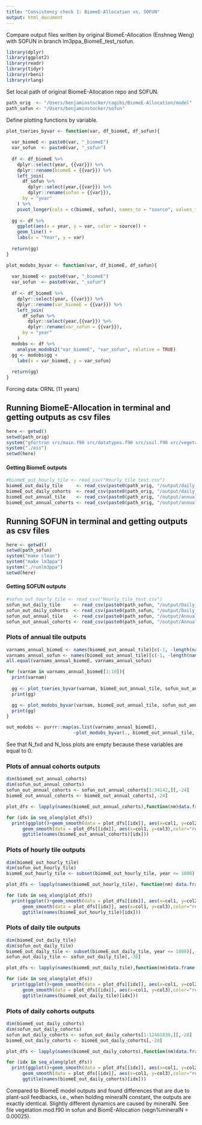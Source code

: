 ```yaml
---
title: "Consistency check 1: BiomeE-Allocation vs. SOFUN"
output: html_document
---
```


Compare output files written by original BiomeE-Allocation (Enshneg Weng) with SOFUN in branch lm3ppa_BiomeE_test_rsofun. 

```r
library(dplyr)
library(ggplot2)
library(readr)
library(tidyr)
library(rbeni)
library(rlang)
```

Set local path of original BiomeE-Allocation repo and SOFUN.
```r
path_orig  <- "/Users/benjaminstocker/cagibi/BiomeE-Allocation/model"
path_sofun <- "/Users/benjaminstocker/sofun"
```

Define plotting functions by variable.
```r
plot_tseries_byvar <- function(var, df_biomeE, df_sofun){
  
  var_biomeE <- paste0(var, "_biomeE")
  var_sofun  <- paste0(var, "_sofun")
  
  df <- df_biomeE %>% 
    dplyr::select(year, {{var}}) %>% 
    dplyr::rename(biomeE = {{var}}) %>% 
    left_join(
      df_sofun %>% 
        dplyr::select(year,{{var}}) %>% 
        dplyr::rename(sofun = {{var}}),
      by = "year"
    ) %>% 
    pivot_longer(cols = c(biomeE, sofun), names_to = "source", values_to = "var")
  
  gg <- df %>% 
    ggplot(aes(x = year, y = var, color = source)) +
    geom_line() +
    labs(x = "Year", y = var)
  
  return(gg)
}

plot_modobs_byvar <- function(var, df_biomeE, df_sofun){
  
  var_biomeE <- paste0(var, "_biomeE")
  var_sofun  <- paste0(var, "_sofun")
  
  df <- df_biomeE %>% 
    dplyr::select(year, {{var}}) %>% 
    dplyr::rename(var_biomeE = {{var}}) %>% 
    left_join(
      df_sofun %>% 
        dplyr::select(year,{{var}}) %>% 
        dplyr::rename(var_sofun = {{var}}),
      by = "year"
    )
  modobs <- df %>% 
    analyse_modobs2("var_biomeE", "var_sofun", relative = TRUE)
  gg <- modobs$gg +
    labs(x = var_biomeE, y = var_sofun)
  
  return(gg)
}
```

Forcing data: ORNL (11 years)

## Running BiomeE-Allocation in terminal and getting outputs as csv files

```r
here <- getwd()
setwd(path_orig)
system("gfortran src/main.f90 src/datatypes.f90 src/soil.f90 src/vegetation.f90 -o ess")
system("./ess")
setwd(here)
```

#### Getting BiomeE outputs

```r
#biomeE_out_hourly_tile <- read_csv("Hourly_tile_test.csv")
biomeE_out_daily_tile     <- read_csv(paste0(path_orig, "/output/daily_tile_test.csv"))
biomeE_out_daily_cohorts  <- read_csv(paste0(path_orig, "/output/daily_cohorts_test.csv"))
biomeE_out_annual_tile    <- read_csv(paste0(path_orig, "/output/annual_tile_test.csv"))
biomeE_out_annual_cohorts <- read_csv(paste0(path_orig, "/output/annual_cohorts_test.csv"))
```

## Running SOFUN in terminal and getting outputs as csv files

```r
here <- getwd()
setwd(path_sofun)
system("make clean")
system("make lm3ppa")
system("./runlm3ppa")
setwd(here)
```

#### Getting SOFUN outputs

```r
#sofun_out_hourly_tile <- read_csv("Hourly_tile_test.csv")
sofun_out_daily_tile     <- read_csv(paste0(path_sofun, "/output/Daily_tile_test.csv"))
sofun_out_daily_cohorts  <- read_csv(paste0(path_sofun, "/output/Daily_cohorts_test.csv"))
sofun_out_annual_tile    <- read_csv(paste0(path_sofun, "/output/Annual_tile_test.csv"))
sofun_out_annual_cohorts <- read_csv(paste0(path_sofun, "/output/Annual_cohorts_test.csv"))
```

### Plots of annual tile outputs

```r
varnams_annual_biomeE <- names(biomeE_out_annual_tile)[c(-1, -length(names(biomeE_out_annual_tile)))]
varnams_annual_sofun <- names(biomeE_out_annual_tile)[c(-1, -length(names(biomeE_out_annual_tile)))]
all.equal(varnams_annual_biomeE, varnams_annual_sofun)

for (varnam in varnams_annual_biomeE[1:10]){
  print(varnam)
  
  gg <- plot_tseries_byvar(varnam, biomeE_out_annual_tile, sofun_out_annual_tile)
  print(gg)

  gg <- plot_modobs_byvar(varnam, biomeE_out_annual_tile, sofun_out_annual_tile)
  print(gg)
}

out_modobs <- purrr::map(as.list(varnams_annual_biomeE),
                         ~plot_modobs_byvar(., biomeE_out_annual_tile, sofun_out_annual_tile))

```

See that N_fxd and N_loss plots are empty because these variables are equal to 0.

### Plots of annual cohorts outputs

```r
dim(biomeE_out_annual_cohorts)
dim(sofun_out_annual_cohorts)
sofun_out_annual_cohorts <- sofun_out_annual_cohorts[1:34142,][,-24]
biomeE_out_annual_cohorts <- biomeE_out_annual_cohorts[,-24]

plot_dfs <- lapply(names(biomeE_out_annual_cohorts),function(nm)data.frame(col1 = biomeE_out_annual_cohorts[,1],col2 = biomeE_out_annual_cohorts[,nm], col3 = sofun_out_annual_cohorts[,nm]))

for (idx in seq_along(plot_dfs))
  print(ggplot()+geom_smooth(data = plot_dfs[[idx]], aes(x=col1, y=col2),color="blue") +
      geom_smooth(data = plot_dfs[[idx]], aes(x=col1, y=col3),color="red")+
      ggtitle(names(biomeE_out_annual_cohorts)[idx]))

```


### Plots of hourly tile outputs

```r
dim(biomeE_out_hourly_tile)
dim(sofun_out_hourly_tile)
biomeE_out_hourly_tile <- subset(biomeE_out_hourly_tile, year <= 1800)

plot_dfs <- lapply(names(biomeE_out_hourly_tile), function(nm) data.frame(col1 = biomeE_out_hourly_tile[,1], col2 = biomeE_out_hourly_tile[,nm], col3 = sofun_out_hourly_tile[,nm]))

for (idx in seq_along(plot_dfs))
  print(ggplot()+geom_smooth(data = plot_dfs[[idx]], aes(x=col1, y=col2),color="blue") +
      geom_smooth(data = plot_dfs[[idx]], aes(x=col1, y=col3),color="red")+
      ggtitle(names(biomeE_out_hourly_tile)[idx]))
```

### Plots of daily tile outputs

```r
dim(biomeE_out_daily_tile)
dim(sofun_out_daily_tile)
biomeE_out_daily_tile <- subset(biomeE_out_daily_tile, year <= 1800)[,-36]
sofun_out_daily_tile <- sofun_out_daily_tile[,-36]

plot_dfs <- lapply(names(biomeE_out_daily_tile),function(nm)data.frame(col1 = biomeE_out_daily_tile[,1],col2 = biomeE_out_daily_tile[,nm], col3 = sofun_out_daily_tile[,nm]))

for (idx in seq_along(plot_dfs))
  print(ggplot()+geom_smooth(data = plot_dfs[[idx]], aes(x=col1, y=col2),color="blue") +
      geom_smooth(data = plot_dfs[[idx]], aes(x=col1, y=col3),color="red")+
      ggtitle(names(biomeE_out_daily_tile)[idx]))
```

### Plots of daily cohorts outputs

```r
dim(biomeE_out_daily_cohorts)
dim(sofun_out_daily_cohorts)
sofun_out_daily_cohorts <- sofun_out_daily_cohorts[1:12461830,][,-28]
biomeE_out_daily_cohorts <- biomeE_out_daily_cohorts[,-28]

plot_dfs <- lapply(names(biomeE_out_daily_cohorts),function(nm)data.frame(col1 = biomeE_out_daily_cohorts[,1],col2 = biomeE_out_daily_cohorts[,nm], col3 = sofun_out_daily_cohorts[,nm]))

for (idx in seq_along(plot_dfs))
  print(ggplot()+geom_smooth(data = plot_dfs[[idx]], aes(x=col1, y=col2),color="blue") +
      geom_smooth(data = plot_dfs[[idx]], aes(x=col1, y=col3),color="red")+
      ggtitle(names(biomeE_out_daily_cohorts)[idx]))
```


Compared to BiomeE model outputs and found differences that are due to plant-soil feedbacks, i.e., when holding mineralN constant, the outputs are exactly identical. Slightly different dynamics are caused by mineralN. See file vegetation.mod.f90 in sofun and BiomE-Allocation (vegn%mineralN = 0.00025).






